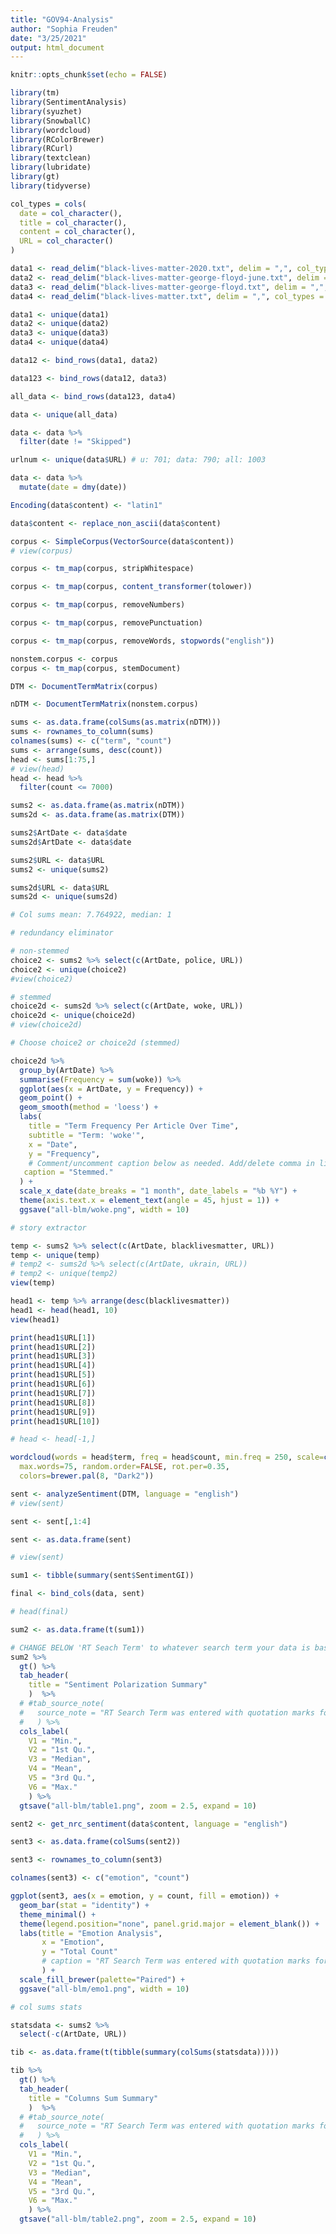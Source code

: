 ```yaml
---
title: "GOV94-Analysis"
author: "Sophia Freuden"
date: "3/25/2021"
output: html_document
---
```


```r
knitr::opts_chunk$set(echo = FALSE)
```

```r
library(tm)
library(SentimentAnalysis)
library(syuzhet)
library(SnowballC)
library(wordcloud)
library(RColorBrewer)
library(RCurl)
library(textclean)
library(lubridate)
library(gt)
library(tidyverse)
```

```r
col_types = cols(
  date = col_character(),
  title = col_character(),
  content = col_character(),
  URL = col_character()
)
```

```r
data1 <- read_delim("black-lives-matter-2020.txt", delim = ",", col_types = col_types)
data2 <- read_delim("black-lives-matter-george-floyd-june.txt", delim = ",", col_types = col_types)
data3 <- read_delim("black-lives-matter-george-floyd.txt", delim = ",", col_types = col_types)
data4 <- read_delim("black-lives-matter.txt", delim = ",", col_types = col_types)
```

```r
data1 <- unique(data1)
data2 <- unique(data2)
data3 <- unique(data3)
data4 <- unique(data4)
```

```r
data12 <- bind_rows(data1, data2)

data123 <- bind_rows(data12, data3)

all_data <- bind_rows(data123, data4)

data <- unique(all_data)

data <- data %>%
  filter(date != "Skipped")

urlnum <- unique(data$URL) # u: 701; data: 790; all: 1003
```

```r
data <- data %>%
  mutate(date = dmy(date))
```

```r
Encoding(data$content) <- "latin1"

data$content <- replace_non_ascii(data$content)
```

```r
corpus <- SimpleCorpus(VectorSource(data$content))
# view(corpus)
```

```r
corpus <- tm_map(corpus, stripWhitespace)

corpus <- tm_map(corpus, content_transformer(tolower))

corpus <- tm_map(corpus, removeNumbers)

corpus <- tm_map(corpus, removePunctuation)

corpus <- tm_map(corpus, removeWords, stopwords("english"))
```

```r
nonstem.corpus <- corpus
corpus <- tm_map(corpus, stemDocument)
```

```r
DTM <- DocumentTermMatrix(corpus)
```

```r
nDTM <- DocumentTermMatrix(nonstem.corpus)
```

```r
sums <- as.data.frame(colSums(as.matrix(nDTM)))
sums <- rownames_to_column(sums)
colnames(sums) <- c("term", "count")
sums <- arrange(sums, desc(count))
head <- sums[1:75,]
# view(head)
head <- head %>%
  filter(count <= 7000)

sums2 <- as.data.frame(as.matrix(nDTM))
sums2d <- as.data.frame(as.matrix(DTM))
```

```r
sums2$ArtDate <- data$date
sums2d$ArtDate <- data$date

sums2$URL <- data$URL
sums2 <- unique(sums2)

sums2d$URL <- data$URL
sums2d <- unique(sums2d)

# Col sums mean: 7.764922, median: 1
```

```r
# redundancy eliminator

# non-stemmed
choice2 <- sums2 %>% select(c(ArtDate, police, URL))
choice2 <- unique(choice2)
#view(choice2)

# stemmed
choice2d <- sums2d %>% select(c(ArtDate, woke, URL))
choice2d <- unique(choice2d)
# view(choice2d)
```

```r
# Choose choice2 or choice2d (stemmed)

choice2d %>%
  group_by(ArtDate) %>% 
  summarise(Frequency = sum(woke)) %>%
  ggplot(aes(x = ArtDate, y = Frequency)) +
  geom_point() +
  geom_smooth(method = 'loess') +
  labs(
    title = "Term Frequency Per Article Over Time",
    subtitle = "Term: 'woke'",
    x = "Date",
    y = "Frequency",
    # Comment/uncomment caption below as needed. Add/delete comma in line above, too.
   caption = "Stemmed."
  ) +
  scale_x_date(date_breaks = "1 month", date_labels = "%b %Y") +
  theme(axis.text.x = element_text(angle = 45, hjust = 1)) +
  ggsave("all-blm/woke.png", width = 10)
```

```r
# story extractor

temp <- sums2 %>% select(c(ArtDate, blacklivesmatter, URL))
temp <- unique(temp)
# temp2 <- sums2d %>% select(c(ArtDate, ukrain, URL))
# temp2 <- unique(temp2)
view(temp)

head1 <- temp %>% arrange(desc(blacklivesmatter))
head1 <- head(head1, 10)
view(head1)

print(head1$URL[1])
print(head1$URL[2])
print(head1$URL[3])
print(head1$URL[4])
print(head1$URL[5])
print(head1$URL[6])
print(head1$URL[7])
print(head1$URL[8])
print(head1$URL[9])
print(head1$URL[10])
```


```r
# head <- head[-1,]

wordcloud(words = head$term, freq = head$count, min.freq = 250, scale=c(3,.75),
  max.words=75, random.order=FALSE, rot.per=0.35, 
  colors=brewer.pal(8, "Dark2"))
```

```r
sent <- analyzeSentiment(DTM, language = "english")
# view(sent)

sent <- sent[,1:4]

sent <- as.data.frame(sent)

# view(sent)

sum1 <- tibble(summary(sent$SentimentGI))

final <- bind_cols(data, sent)

# head(final)
```

```r
sum2 <- as.data.frame(t(sum1))

# CHANGE BELOW 'RT Seach Term' to whatever search term your data is based on.
sum2 %>%
  gt() %>%
  tab_header(
    title = "Sentiment Polarization Summary"
    )  %>% 
  # #tab_source_note(
  #   source_note = "RT Search Term was entered with quotation marks for accuracy."
  #   ) %>% 
  cols_label(
    V1 = "Min.",
    V2 = "1st Qu.",
    V3 = "Median",
    V4 = "Mean",
    V5 = "3rd Qu.",
    V6 = "Max."
    ) %>% 
  gtsave("all-blm/table1.png", zoom = 2.5, expand = 10)
```

```r
sent2 <- get_nrc_sentiment(data$content, language = "english")

sent3 <- as.data.frame(colSums(sent2))

sent3 <- rownames_to_column(sent3)

colnames(sent3) <- c("emotion", "count")
```

```r
ggplot(sent3, aes(x = emotion, y = count, fill = emotion)) +
  geom_bar(stat = "identity") +
  theme_minimal() +
  theme(legend.position="none", panel.grid.major = element_blank()) +
  labs(title = "Emotion Analysis",
       x = "Emotion",
       y = "Total Count"
       # caption = "RT Search Term was entered with quotation marks for accuracy."
       ) +
  scale_fill_brewer(palette="Paired") +
  ggsave("all-blm/emo1.png", width = 10)
```

```r
# col sums stats

statsdata <- sums2 %>%
  select(-c(ArtDate, URL))

tib <- as.data.frame(t(tibble(summary(colSums(statsdata)))))
```

```r
tib %>%
  gt() %>%
  tab_header(
    title = "Columns Sum Summary"
    )  %>% 
  # #tab_source_note(
  #   source_note = "RT Search Term was entered with quotation marks for accuracy."
  #   ) %>% 
  cols_label(
    V1 = "Min.",
    V2 = "1st Qu.",
    V3 = "Median",
    V4 = "Mean",
    V5 = "3rd Qu.",
    V6 = "Max."
    ) %>% 
  gtsave("all-blm/table2.png", zoom = 2.5, expand = 10)
```

